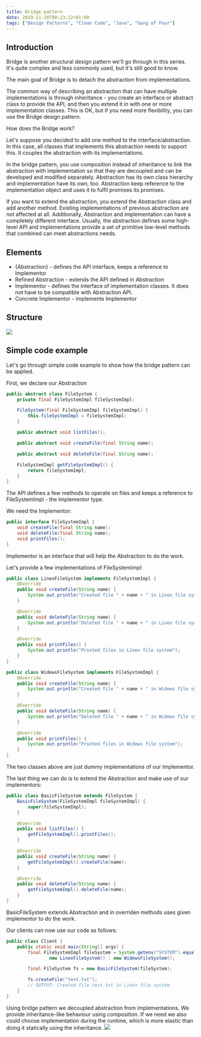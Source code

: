 ```yaml
---
title: Bridge pattern
date: 2019-11-28T00:23:22+01:00
tags: ["Design Patterns", "Clean Code", "Java", "Gang of Four"]
---
```

## Introduction
Bridge is another structural design pattern we'll go through in this series. It's quite complex and less commonly used, but it's still good to know.

The main goal of Bridge is to detach the abstraction from implementations.

The common way of describing an abstraction that can have multiple implementations is through inheritance - you create an interface or abstract class to provide the API, and then you extend it in with one or more implementation classes. This is OK, but if you need more flexibility, you can use the Bridge design pattern.

How does the Bridge work?

Let's suppose you decided to add one method to the interface/abstraction. In this case, all classes that implements this abstraction needs to support this. It couples the abstraction with its implementations.

In the bridge pattern, you use composition instead of inheritance to link the abstraction with implementation so that they are decoupled and can be developed and modified separately. Abstraction has its own class hierarchy and implementation have its own, too. Abstraction keep reference to the implementation object and uses it to fulfil promises its promises. 

If you want to extend the abstraction, you extend the Abstraction class and add another method. Existing implementations of previous abstraction are not affected at all. Additionally, Abstraction and implementation can have a completely different interface. Usually, the abstraction defines some high-level API and implementations provide a set of primitive low-level methods that combined can meet abstractions needs.

## Elements
- {Abstraction} - defines the API interface, keeps a reference to Implementor
- Refined Abstraction - extends the API defined in Abstraction
- Implementor - defines the interface of implementation classes. It does not have to be compatible with Abstraction API.
- Concrete Implementor - implements Implementor

## Structure
<Image src="../assets/bridge.png" backgroundColor="transparent"/>
<br/>

## Simple code example
Let's go through simple code example to show how the bridge pattern can be applied.

First, we declare our Abstraction
```java
public abstract class FileSystem {
    private final FileSystemImpl fileSystemImpl;

    FileSystem(final FileSystemImpl fileSystemImpl) {
        this.fileSystemImpl = fileSystemImpl;
    }

    public abstract void listFiles();

    public abstract void createFile(final String name);

    public abstract void deleteFile(final String name);

    FileSystemImpl getFileSystemImpl() {
        return fileSystemImpl;
    }
}
```
The API defines a few methods to operate on files and keeps a reference to FileSystemImpl - the Implementor type.

We need the Implementor:
```java
public interface FileSystemImpl {
    void createFile(final String name);
    void deleteFile(final String name);
    void printFiles();
}
```
Implementor is an interface that will help the Abstraction to do the work.

Let's provide a few implementations of FileSystemImpl:
```java
public class LinexFileSystem implements FileSystemImpl {
    @Override
    public void createFile(String name) {
        System.out.println("Created file " + name + " in Linex file system");
    }

    @Override
    public void deleteFile(String name) {
        System.out.println("Deleted file " + name + " in Linex file system");
    }

    @Override
    public void printFiles() {
        System.out.println("Printed files in Linex file system");
    }
}

public class WidewsFileSystem implements FileSystemImpl {
    @Override
    public void createFile(String name) {
        System.out.println("Created file " + name + " in Widews file system");
    }

    @Override
    public void deleteFile(String name) {
        System.out.println("Deleted file " + name + " in Widews file system");
    }

    @Override
    public void printFiles() {
        System.out.println("Printed files in Widews file system");
    }
}
```

The two classes above are just dummy implementations of our Implementor.

The last thing we can do is to extend the Abstraction and make use of our implementors:

```java
public class BasicFileSystem extends FileSystem {
    BasicFileSystem(FileSystemImpl fileSystemImpl) {
        super(fileSystemImpl);
    }

    @Override
    public void listFiles() {
        getFileSystemImpl().printFiles();
    }

    @Override
    public void createFile(String name) {
        getFileSystemImpl().createFile(name);
    }

    @Override
    public void deleteFile(String name) {
        getFileSystemImpl().deleteFile(name);
    }
}
```

BasicFileSystem extends Abstraction and in overriden methods uses given implementor to do the work.

Our clients can now use our code as follows:
```java
public class Client {
    public static void main(String[] args) {
        final FileSystemImpl fileSystem = System.getenv("SYSTEM").equals("LINEX") ?
                new LinexFileSystem() : new WidewsFileSystem();

        final FileSystem fs = new BasicFileSystem(fileSystem);

        fs.createFile("test.txt");
        // OUTPUT: Created file test.txt in Linex file system
    }
}
```

Using bridge pattern we decoupled abstraction from implementations. We provide inheritance-like behaviour using composition.
If we need we also could choose implementation during the runtime, which is more elastic than doing it statically using the inheritance.
<Image src="../assets/bridge-comparison.png" backgroundColor="transparent"/>
